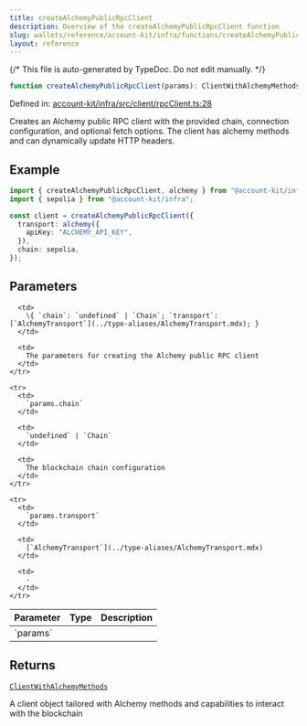 ```yaml
---
title: createAlchemyPublicRpcClient
description: Overview of the createAlchemyPublicRpcClient function
slug: wallets/reference/account-kit/infra/functions/createAlchemyPublicRpcClient
layout: reference
---
```


{/* This file is auto-generated by TypeDoc. Do not edit manually. */}

```ts
function createAlchemyPublicRpcClient(params): ClientWithAlchemyMethods;
```

Defined in: [account-kit/infra/src/client/rpcClient.ts:28](https://github.com/alchemyplatform/aa-sdk/blob/17aad1f572375d42a06c7e3238078a88a435d459/account-kit/infra/src/client/rpcClient.ts#L28)

Creates an Alchemy public RPC client with the provided chain, connection configuration, and optional fetch options. The client has alchemy methods and can dynamically update HTTP headers.

## Example

```ts
import { createAlchemyPublicRpcClient, alchemy } from "@account-kit/infra";
import { sepolia } from "@account-kit/infra";

const client = createAlchemyPublicRpcClient({
  transport: alchemy({
    apiKey: "ALCHEMY_API_KEY",
  }),
  chain: sepolia,
});
```

## Parameters

<table>
  <thead>
    <tr>
      <th align="left">Parameter</th>
      <th align="left">Type</th>
      <th align="left">Description</th>
    </tr>
  </thead>

  <tbody>
    <tr>
      <td>
        `params`
      </td>

      <td>
        \{ `chain`: `undefined` | `Chain`; `transport`: [`AlchemyTransport`](../type-aliases/AlchemyTransport.mdx); }
      </td>

      <td>
        The parameters for creating the Alchemy public RPC client
      </td>
    </tr>

    <tr>
      <td>
        `params.chain`
      </td>

      <td>
        `undefined` | `Chain`
      </td>

      <td>
        The blockchain chain configuration
      </td>
    </tr>

    <tr>
      <td>
        `params.transport`
      </td>

      <td>
        [`AlchemyTransport`](../type-aliases/AlchemyTransport.mdx)
      </td>

      <td>
        ‐
      </td>
    </tr>

  </tbody>
</table>

## Returns

[`ClientWithAlchemyMethods`](../type-aliases/ClientWithAlchemyMethods.mdx)

A client object tailored with Alchemy methods and capabilities to interact with the blockchain
